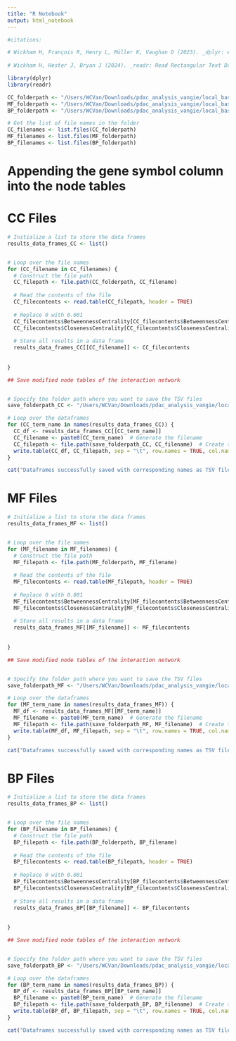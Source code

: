 ---
title: "R Notebook"
output: html_notebook
---

```{r}

#citations:

# Wickham H, François R, Henry L, Müller K, Vaughan D (2023). _dplyr: A Grammar of Data Manipulation_. R package version 1.1.4, <https://CRAN.R-project.org/package=dplyr>.
  
# Wickham H, Hester J, Bryan J (2024). _readr: Read Rectangular Text Data_. R package version 2.1.5, <https://CRAN.R-project.org/package=readr>.

library(dplyr)
library(readr)

```


```{r}
CC_folderpath <- "/Users/WCVan/Downloads/pdac_analysis_vangie/local_basal_results/modified_node_tables_GO/local_basal_negative_genesetsCC"
MF_folderpath <- "/Users/WCVan/Downloads/pdac_analysis_vangie/local_basal_results/modified_node_tables_GO/local_basal_negative_genesetsMF"
BP_folderpath <- "/Users/WCVan/Downloads/pdac_analysis_vangie/local_basal_results/modified_node_tables_GO/local_basal_negative_genesetsBP"
```


```{r}
# Get the list of file names in the folder
CC_filenames <- list.files(CC_folderpath)
MF_filenames <- list.files(MF_folderpath)
BP_filenames <- list.files(BP_folderpath)
```


# Appending the gene symbol column into the node tables
# CC Files
```{r}
# Initialize a list to store the data frames
results_data_frames_CC <- list()


# Loop over the file names
for (CC_filename in CC_filenames) {
  # Construct the file path
  CC_filepath <- file.path(CC_folderpath, CC_filename)
  
  # Read the contents of the file
  CC_filecontents <- read.table(CC_filepath, header = TRUE)
  
  # Replace 0 with 0.001
  CC_filecontents$BetweennessCentrality[CC_filecontents$BetweennessCentrality == 0] <- 0.001
  CC_filecontents$ClosenessCentrality[CC_filecontents$ClosenessCentrality == 0] <- 0.001
  
  # Store all results in a data frame
  results_data_frames_CC[[CC_filename]] <- CC_filecontents
  
  
}

```


```{r}
## Save modified node tables of the interaction network


# Specify the folder path where you want to save the TSV files
save_folderpath_CC <- "/Users/WCVan/Downloads/pdac_analysis_vangie/local_basal_results/replace_zeros_GO/local_basal_negative_genesetsCC"

# Loop over the dataframes
for (CC_term_name in names(results_data_frames_CC)) {
  CC_df <- results_data_frames_CC[[CC_term_name]]
  CC_filename <- paste0(CC_term_name)  # Generate the filename
  CC_filepath <- file.path(save_folderpath_CC, CC_filename)  # Create the full filepath
  write.table(CC_df, CC_filepath, sep = "\t", row.names = TRUE, col.names = TRUE, quote=FALSE)  # Save as TSV
}

cat("Dataframes successfully saved with corresponding names as TSV files.\n")
```




# MF Files
```{r}
# Initialize a list to store the data frames
results_data_frames_MF <- list()


# Loop over the file names
for (MF_filename in MF_filenames) {
  # Construct the file path
  MF_filepath <- file.path(MF_folderpath, MF_filename)
  
  # Read the contents of the file
  MF_filecontents <- read.table(MF_filepath, header = TRUE)
  
  # Replace 0 with 0.001
  MF_filecontents$BetweennessCentrality[MF_filecontents$BetweennessCentrality == 0] <- 0.001
  MF_filecontents$ClosenessCentrality[MF_filecontents$ClosenessCentrality == 0] <- 0.001
  
  # Store all results in a data frame
  results_data_frames_MF[[MF_filename]] <- MF_filecontents
  
  
}

```


```{r}
## Save modified node tables of the interaction network


# Specify the folder path where you want to save the TSV files
save_folderpath_MF <- "/Users/WCVan/Downloads/pdac_analysis_vangie/local_basal_results/replace_zeros_GO/local_basal_negative_genesetsMF"

# Loop over the dataframes
for (MF_term_name in names(results_data_frames_MF)) {
  MF_df <- results_data_frames_MF[[MF_term_name]]
  MF_filename <- paste0(MF_term_name)  # Generate the filename
  MF_filepath <- file.path(save_folderpath_MF, MF_filename)  # Create the full filepath
  write.table(MF_df, MF_filepath, sep = "\t", row.names = TRUE, col.names = TRUE, quote=FALSE)  # Save as TSV
}

cat("Dataframes successfully saved with corresponding names as TSV files.\n")
```





# BP Files
```{r}
# Initialize a list to store the data frames
results_data_frames_BP <- list()


# Loop over the file names
for (BP_filename in BP_filenames) {
  # Construct the file path
  BP_filepath <- file.path(BP_folderpath, BP_filename)
  
  # Read the contents of the file
  BP_filecontents <- read.table(BP_filepath, header = TRUE)
  
  # Replace 0 with 0.001
  BP_filecontents$BetweennessCentrality[BP_filecontents$BetweennessCentrality == 0] <- 0.001
  BP_filecontents$ClosenessCentrality[BP_filecontents$ClosenessCentrality == 0] <- 0.001
  
  # Store all results in a data frame
  results_data_frames_BP[[BP_filename]] <- BP_filecontents
  
  
}

```


```{r}
## Save modified node tables of the interaction network


# Specify the folder path where you want to save the TSV files
save_folderpath_BP <- "/Users/WCVan/Downloads/pdac_analysis_vangie/local_basal_results/replace_zeros_GO/local_basal_negative_genesetsBP"

# Loop over the dataframes
for (BP_term_name in names(results_data_frames_BP)) {
  BP_df <- results_data_frames_BP[[BP_term_name]]
  BP_filename <- paste0(BP_term_name)  # Generate the filename
  BP_filepath <- file.path(save_folderpath_BP, BP_filename)  # Create the full filepath
  write.table(BP_df, BP_filepath, sep = "\t", row.names = TRUE, col.names = TRUE, quote=FALSE)  # Save as TSV
}

cat("Dataframes successfully saved with corresponding names as TSV files.\n")
```




